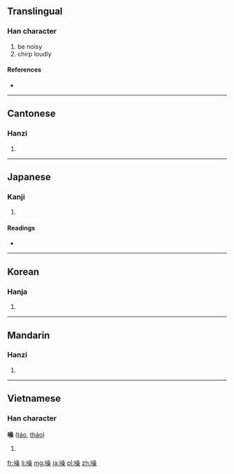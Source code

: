 {{also|譟}}
==Translingual==

===Han character===
{{Han char|rn=30|rad=口|as=13|sn=16|four=6609<sub>4</sub>|canj=口口口木 (RRRD)}}

# be noisy
# chirp loudly

====References====

* {{Han ref|kx=0210.070|kdj=04380|dj=0432.300|hdz=10691.050|ud=22122|uh=566A|bd=48824|bh=BEB8}}

----

==Cantonese==

===Hanzi===
{{yue-hanzi|jyut=|y=chou3}}

# {{defn|lang=yue|sort=口13}}

----

==Japanese==

===Kanji===
{{ja-kanji|grade=|rs=口13}}

# {{defn|lang=ja|sort=口13}}

====Readings====
* {{ja-readings|on=[[そう]] (sō)|kun=[[さわぐ]] (sawagu)}}

----

==Korean==

===Hanja===
{{ko-hanja|hangeul=조|rv=jo|mr=cho}}

# {{defn|lang=ko|sort=口13}}

----

==Mandarin==

===Hanzi===
{{cmn-hanzi|pin=[[zào]] ([[zao4]])|wg=tsao<sup>4</sup>}}

# {{defn|lang=cmn|sort=口13}}

----

==Vietnamese==

===Han character===
'''噪''' ([[táo]], [[tháo]])

# {{defn|lang=vi}}

[[fr:噪]]
[[li:噪]]
[[mg:噪]]
[[ja:噪]]
[[pl:噪]]
[[zh:噪]]